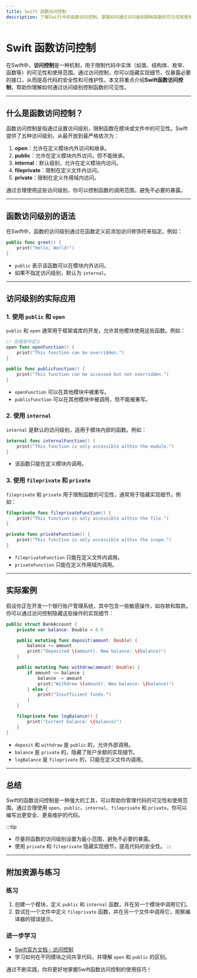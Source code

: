 ```yaml
---
title: Swift 函数访问控制
description: 了解Swift中的函数访问控制，掌握如何通过访问级别限制函数的可见性和使用范围。
---
```


# Swift 函数访问控制

在Swift中，**访问控制**是一种机制，用于限制代码中实体（如类、结构体、枚举、函数等）的可见性和使用范围。通过访问控制，你可以隐藏实现细节，仅暴露必要的接口，从而提高代码的安全性和可维护性。本文将重点介绍**Swift函数访问控制**，帮助你理解如何通过访问级别控制函数的可见性。

---

## 什么是函数访问控制？

函数访问控制是指通过设置访问级别，限制函数在模块或文件中的可见性。Swift提供了五种访问级别，从最开放到最严格依次为：

1. **open**：允许在定义模块内外访问和继承。
2. **public**：允许在定义模块内外访问，但不能继承。
3. **internal**：默认级别，允许在定义模块内访问。
4. **fileprivate**：限制在定义文件内访问。
5. **private**：限制在定义作用域内访问。

通过合理使用这些访问级别，你可以控制函数的调用范围，避免不必要的暴露。

---

## 函数访问级别的语法

在Swift中，函数的访问级别通过在函数定义前添加访问修饰符来指定。例如：

```swift
public func greet() {
    print("Hello, World!")
}
```

- `public` 表示该函数可以在模块内外访问。
- 如果不指定访问级别，默认为 `internal`。

---

## 访问级别的实际应用

### 1. 使用 `public` 和 `open`

`public` 和 `open` 通常用于框架或库的开发，允许其他模块使用这些函数。例如：

```swift
// 在框架中定义
open func openFunction() {
    print("This function can be overridden.")
}

public func publicFunction() {
    print("This function can be accessed but not overridden.")
}
```

- `openFunction` 可以在其他模块中被重写。
- `publicFunction` 可以在其他模块中被调用，但不能被重写。

### 2. 使用 `internal`

`internal` 是默认的访问级别，适用于模块内部的函数。例如：

```swift
internal func internalFunction() {
    print("This function is only accessible within the module.")
}
```

- 该函数只能在定义模块内调用。

### 3. 使用 `fileprivate` 和 `private`

`fileprivate` 和 `private` 用于限制函数的可见性，通常用于隐藏实现细节。例如：

```swift
fileprivate func fileprivateFunction() {
    print("This function is only accessible within the file.")
}

private func privateFunction() {
    print("This function is only accessible within the scope.")
}
```

- `fileprivateFunction` 只能在定义文件内调用。
- `privateFunction` 只能在定义作用域内调用。

---

## 实际案例

假设你正在开发一个银行账户管理系统，其中包含一些敏感操作，如存款和取款。你可以通过访问控制隐藏这些操作的实现细节：

```swift
public struct BankAccount {
    private var balance: Double = 0.0

    public mutating func deposit(amount: Double) {
        balance += amount
        print("Deposited \(amount). New balance: \(balance)")
    }

    public mutating func withdraw(amount: Double) {
        if amount <= balance {
            balance -= amount
            print("Withdrew \(amount). New balance: \(balance)")
        } else {
            print("Insufficient funds.")
        }
    }

    fileprivate func logBalance() {
        print("Current balance: \(balance)")
    }
}
```

- `deposit` 和 `withdraw` 是 `public` 的，允许外部调用。
- `balance` 是 `private` 的，隐藏了账户余额的实现细节。
- `logBalance` 是 `fileprivate` 的，只能在定义文件内调用。

---

## 总结

Swift的函数访问控制是一种强大的工具，可以帮助你管理代码的可见性和使用范围。通过合理使用 `open`、`public`、`internal`、`fileprivate` 和 `private`，你可以编写出更安全、更易维护的代码。

:::tip
- 尽量将函数的访问级别设置为最小范围，避免不必要的暴露。
- 使用 `private` 和 `fileprivate` 隐藏实现细节，提高代码的安全性。
:::

---

## 附加资源与练习

### 练习
1. 创建一个模块，定义 `public` 和 `internal` 函数，并在另一个模块中调用它们。
2. 尝试在一个文件中定义 `fileprivate` 函数，并在另一个文件中调用它，观察编译器的错误提示。

### 进一步学习
- [Swift官方文档 - 访问控制](https://docs.swift.org/swift-book/LanguageGuide/AccessControl.html)
- 学习如何在不同模块之间共享代码，并理解 `open` 和 `public` 的区别。

通过不断实践，你将更好地掌握Swift函数访问控制的使用技巧！